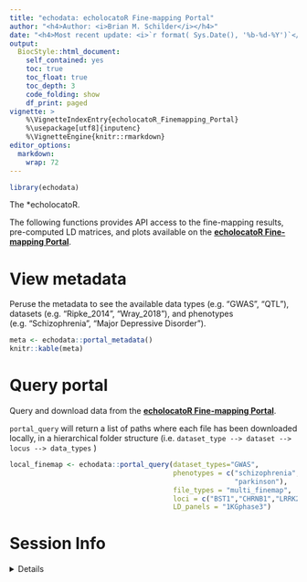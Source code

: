 ```yaml
---
title: "echodata: echolocatoR Fine-mapping Portal" 
author: "<h4>Author: <i>Brian M. Schilder</i></h4>" 
date: "<h4>Most recent update: <i>`r format( Sys.Date(), '%b-%d-%Y')`</i></h4>"
output:
  BiocStyle::html_document:
    self_contained: yes
    toc: true
    toc_float: true
    toc_depth: 3
    code_folding: show
    df_print: paged
vignette: >
    %\VignetteIndexEntry{echolocatoR_Finemapping_Portal} 
    %\usepackage[utf8]{inputenc}
    %\VignetteEngine{knitr::rmarkdown} 
editor_options: 
  markdown: 
    wrap: 72
---
```


```r
library(echodata)
```

The *echolocatoR.

The following functions provides API access to the fine-mapping results, 
pre-computed LD matrices, and plots available on the [**echolocatoR Fine-mapping Portal**](https://rajlab.shinyapps.io/Fine_Mapping_Shiny/).

# View metadata

Peruse the metadata to see the available 
data types (e.g. "GWAS", "QTL"), 
datasets (e.g. "Ripke_2014", "Wray_2018"), and 
phenotypes (e.g. "Schizophrenia", "Major Depressive Disorder").

```r
meta <- echodata::portal_metadata()
knitr::kable(meta)
```
# Query portal

Query and download data from the [**echolocatoR Fine-mapping Portal**](https://rajlab.shinyapps.io/Fine_Mapping_Shiny/).

`portal_query` will return a list of paths where each file 
has been downloaded locally, in a hierarchical folder structure 
(i.e. `dataset_type --> dataset --> locus --> data_types` )

```r
local_finemap <- echodata::portal_query(dataset_types="GWAS",
                                        phenotypes = c("schizophrenia",
                                                       "parkinson"),
                                        file_types = "multi_finemap",
                                        loci = c("BST1","CHRNB1","LRRK2", seq(1,3)),
                                        LD_panels = "1KGphase3")
```

# Session Info 

<details> 

```r
utils::sessionInfo()
```

</details>  

